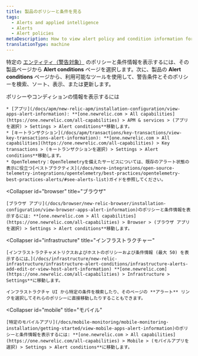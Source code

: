 ```yaml
---
title: 製品のポリシーと条件を見る
tags:
  - Alerts and applied intelligence
  - Alerts
  - Alert policies
metaDescription: How to view alert policy and condition information for the selected entity from its New Relic product instead of through alerts.
translationType: machine
---
```


特定の [エンティティ（警告対象）](/docs/using-new-relic/welcome-new-relic/get-started/glossary#entity) のポリシーと条件情報を表示するには、その製品ページから **Alert conditions** ページを選択します。次に、製品の **Alert conditions** ページから、利用可能なツールを使用して、警告条件とそのポリシーを検索、ソート、表示、または更新します。

<CollapserGroup>
  <Collapser
    id="apm"
    title="APMとサービス"
  >
    ポリシーやコンディションの情報を表示するには

    * [アプリ](/docs/apm/new-relic-apm/installation-configuration/view-apps-alert-information): **[one.newrelic.com > All capabilities](https://one.newrelic.com/all-capabilities) > APM & services > (アプリを選択) > Settings > Alert conditions**移動します。
    * [キートランザクション](/docs/apm/transactions/key-transactions/view-key-transactions-alert-information): **[one.newrelic.com > All capabilities](https://one.newrelic.com/all-capabilities) > Key transactions > (キートランザクションを選択) > Settings > Alert conditions**移動します。
    * OpenTelemetry：OpenTelemetryを備えたサービスについては、既存のアラート状態の表示に役立つ[ベストプラクティス](/docs/more-integrations/open-source-telemetry-integrations/opentelemetry/best-practices/opentelemetry-best-practices-alerts/#see-alerts-list)ガイドを参照してください。
  </Collapser>

  <Collapser
    id="browser"
    title="ブラウザ"
  >
    [ブラウザ アプリ](/docs/browser/new-relic-browser/installation-configuration/view-browser-apps-alert-information)のポリシーと条件情報を表示するには: **[one.newrelic.com > All capabilities](https://one.newrelic.com/all-capabilities) > Browser > (ブラウザ アプリを選択) > Settings > Alert conditions**移動します。
  </Collapser>

  <Collapser
    id="infrastructure"
    title="インフラストラクチャー"
  >
    [インフラストラクチャメトリクスおよびホストのポリシーおよび条件情報 (最大 50) を表示するには、](/docs/infrastructure/new-relic-infrastructure/infrastructure-alert-conditions/infrastructure-alerts-add-edit-or-view-host-alert-information) **[one.newrelic.com](https://one.newrelic.com/all-capabilities) > Infrastructure > Settings**に移動します。

    インフラストラクチャ UI から特定の条件を検索したり、そのページの **アラート** リンクを選択してそれらのポリシーに直接移動したりすることもできます。
  </Collapser>

  <Collapser
    id="mobile"
    title="モバイル"
  >
    [特定のモバイルアプリ](/docs/mobile-monitoring/mobile-monitoring-installation/getting-started/view-mobile-apps-alert-information)のポリシーと条件情報を表示するには: **[one.newrelic.com > All capabilities](https://one.newrelic.com/all-capabilities) > Mobile > (モバイルアプリを選択) > Settings > Alert conditions**に移動します。
  </Collapser>
</CollapserGroup>